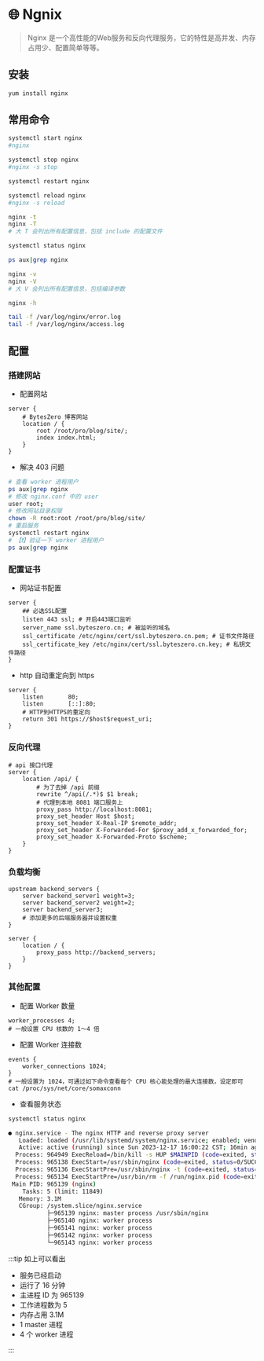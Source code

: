 # 🌐 Ngnix 

> Nginx 是一个高性能的Web服务和反向代理服务，它的特性是高并发、内存占用少、配置简单等等。

## 安装

``` bash
yum install nginx
```

## 常用命令

``` bash title="启动"
systemctl start nginx
#nginx
```

``` bash title="停止"
systemctl stop nginx
#nginx -s stop
```

``` bash title="重启"
systemctl restart nginx
```

``` bash title="重载"
systemctl reload nginx
#nginx -s reload
```

``` bash title="测试配置"
nginx -t
nginx -T
# 大 T 会列出所有配置信息，包括 include 的配置文件
```

``` bash title="查看状态"
systemctl status nginx
```

``` bash title="查看进程状态"
ps aux|grep nginx
```

``` bash title="查看版本"
nginx -v
nginx -V
# 大 V 会列出所有配置信息，包括编译参数
```

``` bash title="查看帮助"
nginx -h
```

``` bash title="查看日志"
tail -f /var/log/nginx/error.log
tail -f /var/log/nginx/access.log
```

## 配置

### 搭建网站

- 配置网站

``` nginx title="/etc/nginx/conf.d/ssl.byteszero.cn.conf"
server {
    # BytesZero 博客网站
    location / {
        root /root/pro/blog/site/;
        index index.html;
    }
}
```

- 解决 403 问题

``` bash title="etc/nginx/nginx.conf"
# 查看 worker 进程用户
ps aux|grep nginx
# 修改 nginx.conf 中的 user
user root;
# 修改网站目录权限
chown -R root:root /root/pro/blog/site/
# 重启服务
systemctl restart nginx
# 【❗️】验证一下 worker 进程用户
ps aux|grep nginx
```


### 配置证书

- 网站证书配置

``` nginx title="/etc/nginx/conf.d/ssl.byteszero.cn.conf"
server {
    ## 必选SSL配置
    listen 443 ssl; # 开启443端口监听
    server_name ssl.byteszero.cn; # 被监听的域名
    ssl_certificate /etc/nginx/cert/ssl.byteszero.cn.pem; # 证书文件路径
    ssl_certificate_key /etc/nginx/cert/ssl.byteszero.cn.key; # 私钥文件路径
}
```
- http 自动重定向到 https

``` nginx title="/etc/nginx/nginx.conf"
server {
    listen       80;
    listen       [::]:80;
    # HTTP到HTTPS的重定向
    return 301 https://$host$request_uri;
}
```

### 反向代理

``` nginx title="/etc/nginx/conf.d/ssl.byteszero.cn.conf"
# api 接口代理
server {
    location /api/ {
        # 为了去掉 /api 前缀
        rewrite ^/api(/.*)$ $1 break; 
        # 代理到本地 8081 端口服务上
        proxy_pass http://localhost:8081;
        proxy_set_header Host $host;
        proxy_set_header X-Real-IP $remote_addr;
        proxy_set_header X-Forwarded-For $proxy_add_x_forwarded_for;
        proxy_set_header X-Forwarded-Proto $scheme;
    }
}
```

### 负载均衡

``` nginx title="/etc/nginx/conf.d/ssl.byteszero.cn.conf"
upstream backend_servers {
    server backend_server1 weight=3;
    server backend_server2 weight=2;
    server backend_server3;
    # 添加更多的后端服务器并设置权重
}

server {
    location / {
        proxy_pass http://backend_servers;
    }
}
```

### 其他配置

- 配置 Worker 数量

``` nginx title="/etc/nginx/nginx.conf"
worker_processes 4;
# 一般设置 CPU 核数的 1～4 倍
```

- 配置 Worker 连接数

``` nginx title="/etc/nginx/nginx.conf"
events {
    worker_connections 1024;
}
# 一般设置为 1024，可通过如下命令查看每个 CPU 核心能处理的最大连接数，设定即可
cat /proc/sys/net/core/somaxconn
```

- 查看服务状态

``` bash
systemctl status nginx
```

``` bash
● nginx.service - The nginx HTTP and reverse proxy server
   Loaded: loaded (/usr/lib/systemd/system/nginx.service; enabled; vendor preset: enabled)
   Active: active (running) since Sun 2023-12-17 16:00:22 CST; 16min ago
  Process: 964949 ExecReload=/bin/kill -s HUP $MAINPID (code=exited, status=0/SUCCESS)
  Process: 965138 ExecStart=/usr/sbin/nginx (code=exited, status=0/SUCCESS)
  Process: 965136 ExecStartPre=/usr/sbin/nginx -t (code=exited, status=0/SUCCESS)
  Process: 965134 ExecStartPre=/usr/bin/rm -f /run/nginx.pid (code=exited, status=0/SUCCESS)
 Main PID: 965139 (nginx)
    Tasks: 5 (limit: 11849)
   Memory: 3.1M
   CGroup: /system.slice/nginx.service
           ├─965139 nginx: master process /usr/sbin/nginx
           ├─965140 nginx: worker process
           ├─965141 nginx: worker process
           ├─965142 nginx: worker process
           └─965143 nginx: worker process
```
:::tip 如上可以看出

- 服务已经启动
- 运行了 16 分钟
- 主进程 ID 为 965139
- 工作进程数为 5
- 内存占用 3.1M
- 1 master 进程
- 4 个 worker 进程

:::

